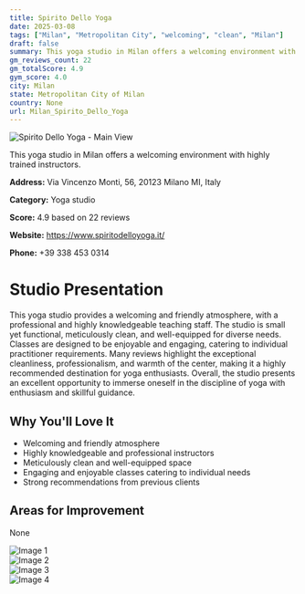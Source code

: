 ```yaml
---
title: Spirito Dello Yoga
date: 2025-03-08
tags: ["Milan", "Metropolitan City", "welcoming", "clean", "Milan"]  
draft: false
summary: This yoga studio in Milan offers a welcoming environment with highly trained instructors.
gm_reviews_count: 22
gm_totalScore: 4.9
gym_score: 4.0
city: Milan
state: Metropolitan City of Milan
country: None
url: Milan_Spirito_Dello_Yoga
---
```


<div className="aspect-[16/9] relative my-8">
  <img 
    src="https://lh5.googleusercontent.com/p/AF1QipMbAEZLA0x44dbgqNPghARL9cwDv0lxAMiwgzvc=w1920-h1080-k-no"
    alt="Spirito Dello Yoga - Main View"
    className="object-cover absolute inset-0 w-full h-full rounded-lg"
  />
</div>

This yoga studio in Milan offers a welcoming environment with highly trained instructors.

**Address:** Via Vincenzo Monti, 56, 20123 Milano MI, Italy

**Category:** Yoga studio

**Score:** 4.9 based on 22 reviews

**Website:** https://www.spiritodelloyoga.it/

**Phone:** +39 338 453 0314

# Studio Presentation

This yoga studio provides a welcoming and friendly atmosphere, with a professional and highly knowledgeable teaching staff. The studio is small yet functional, meticulously clean, and well-equipped for diverse needs. Classes are designed to be enjoyable and engaging, catering to individual practitioner requirements. Many reviews highlight the exceptional cleanliness, professionalism, and warmth of the center, making it a highly recommended destination for yoga enthusiasts. Overall, the studio presents an excellent opportunity to immerse oneself in the discipline of yoga with enthusiasm and skillful guidance.



## Why You'll Love It

- Welcoming and friendly atmosphere
- Highly knowledgeable and professional instructors
- Meticulously clean and well-equipped space
- Engaging and enjoyable classes catering to individual needs
- Strong recommendations from previous clients

## Areas for Improvement

None

<div className="grid grid-cols-1 xl:grid-cols-2 gap-4 my-8">
<div className="aspect-[4/3] relative"><img src="https://lh5.googleusercontent.com/p/AF1QipOdlCGFmlKX1E7b2FP7nPmpQi8Z1uIqOr6veY5f=w1920-h1080-k-no" alt="Image 1" className="object-cover absolute inset-0 w-full h-full rounded-lg" /></div>
<div className="aspect-[4/3] relative"><img src="https://lh5.googleusercontent.com/p/AF1QipNX1qKsnp1cdKbTDrEGpLCa5WrpbtXSYqbVGRCP=w1920-h1080-k-no" alt="Image 2" className="object-cover absolute inset-0 w-full h-full rounded-lg" /></div>
<div className="aspect-[4/3] relative"><img src="https://lh5.googleusercontent.com/p/AF1QipM65RS3_s6BxNkcGMV6Y6ijOb9qPcnc3mUUf34Z=w1920-h1080-k-no" alt="Image 3" className="object-cover absolute inset-0 w-full h-full rounded-lg" /></div>
<div className="aspect-[4/3] relative"><img src="https://lh5.googleusercontent.com/p/AF1QipMmal6HvppmJ_F1Emvm4iQQl9KWd-rljGt6m_8d=w1920-h1080-k-no" alt="Image 4" className="object-cover absolute inset-0 w-full h-full rounded-lg" /></div>
</div>